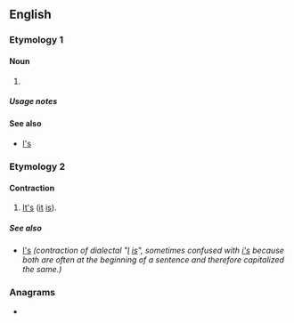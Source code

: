{{also|Appendix:Variations of "is"}}
==English==

===Etymology 1===

====Noun====
{{head|en|noun plural form}}

# {{plural of|i|lang=en}}

=====Usage notes=====
{{U:en:plurals of letters}}

====See also====
* [[I's]]

===Etymology 2===
{{eye dialect|it's|lang=en}}

====Contraction====
{{en-contraction}}

# [[it's|It's]] ([[it]] [[is]]).

=====See also=====
* [[I's]] ''(contraction of dialectal "[[I]] [[is]]", sometimes confused with [[i's]] because both are often at the beginning of a sentence and therefore capitalized the same.)''

===Anagrams===
* {{anagrams|en|S. I.|S.I.|SI|Si|Si.|si}}